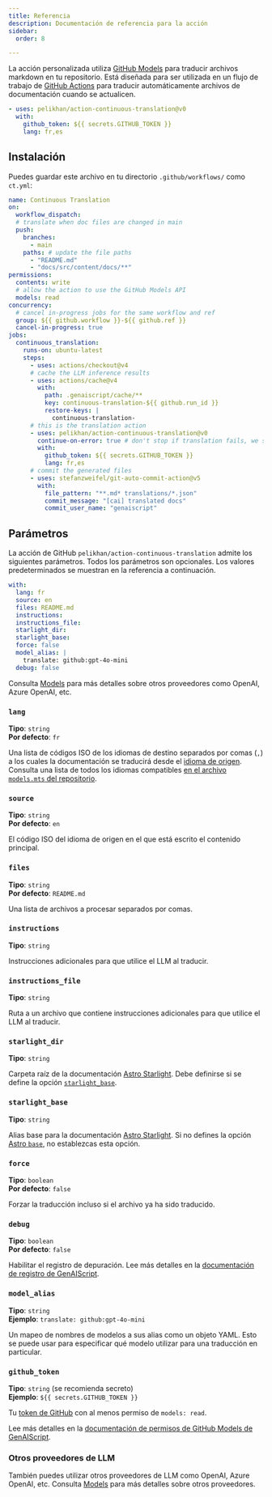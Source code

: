```yaml
---
title: Referencia
description: Documentación de referencia para la acción
sidebar:
  order: 8

---
```


La acción personalizada utiliza [GitHub Models](https://github.com/models) para traducir archivos markdown en tu repositorio.
Está diseñada para ser utilizada en un flujo de trabajo de [GitHub Actions](https://docs.github.com/en/actions) para traducir automáticamente archivos de documentación cuando se actualicen.

```yaml title=".github/workflows/ct.yml"
- uses: pelikhan/action-continuous-translation@v0
  with:
    github_token: ${{ secrets.GITHUB_TOKEN }}
    lang: fr,es
```

## Instalación

Puedes guardar este archivo en tu directorio `.github/workflows/` como `ct.yml`:

```yaml title=".github/workflows/ct.yml" wrap
name: Continuous Translation
on:
  workflow_dispatch:
  # translate when doc files are changed in main
  push:
    branches:
      - main
    paths: # update the file paths
      - "README.md"
      - "docs/src/content/docs/**"
permissions:
  contents: write
  # allow the action to use the GitHub Models API
  models: read
concurrency:
  # cancel in-progress jobs for the same workflow and ref
  group: ${{ github.workflow }}-${{ github.ref }}
  cancel-in-progress: true
jobs:
  continuous_translation:
    runs-on: ubuntu-latest
    steps:
      - uses: actions/checkout@v4
      # cache the LLM inference results
      - uses: actions/cache@v4
        with:
          path: .genaiscript/cache/**
          key: continuous-translation-${{ github.run_id }}
          restore-keys: |
            continuous-translation-
      # this is the translation action
      - uses: pelikhan/action-continuous-translation@v0
        continue-on-error: true # don't stop if translation fails, we still need to store the cache
        with:
          github_token: ${{ secrets.GITHUB_TOKEN }}
          lang: fr,es
      # commit the generated files
      - uses: stefanzweifel/git-auto-commit-action@v5
        with:
          file_pattern: "**.md* translations/*.json"
          commit_message: "[cai] translated docs"
          commit_user_name: "genaiscript"
```

## Parámetros

La acción de GitHub `pelikhan/action-continuous-translation` admite los siguientes parámetros.
Todos los parámetros son opcionales.
Los valores predeterminados se muestran en la referencia a continuación.

```yaml
with:
  lang: fr
  source: en
  files: README.md
  instructions:
  instructions_file:
  starlight_dir:
  starlight_base:
  force: false
  model_alias: |
    translate: github:gpt-4o-mini
  debug: false
```

Consulta [Models](../../reference/models/) para más detalles sobre otros proveedores como OpenAI, Azure OpenAI, etc.

### `lang`

**Tipo**: `string`\
**Por defecto**: `fr`

Una lista de códigos ISO de los idiomas de destino separados por comas (`,`) a los cuales la documentación se traducirá desde el [idioma de origen](#source).
Consulta una lista de todos los idiomas compatibles [en el archivo `models.mts` del repositorio](https://github.com/pelikhan/action-continuous-translation/blob/main/genaisrc/src/models.mts).

### `source`

**Tipo**: `string`\
**Por defecto**: `en`

El código ISO del idioma de origen en el que está escrito el contenido principal.

### `files`

**Tipo**: `string`\
**Por defecto**: `README.md`

Una lista de archivos a procesar separados por comas.

### `instructions`

**Tipo**: `string`

Instrucciones adicionales para que utilice el LLM al traducir.

### `instructions_file`

**Tipo**: `string`

Ruta a un archivo que contiene instrucciones adicionales para que utilice el LLM al traducir.

### `starlight_dir`

**Tipo**: `string`

Carpeta raíz de la documentación [Astro Starlight](../../reference/astro-starlight/).
Debe definirse si se define la opción [`starlight_base`](#starlight_base).

### `starlight_base`

**Tipo**: `string`

Alias base para la documentación [Astro Starlight](../../reference/astro-starlight/).
Si no defines la opción [Astro `base`](https://docs.astro.build/en/reference/configuration-reference/#base), no establezcas esta opción.

### `force`

**Tipo**: `boolean`\
**Por defecto**: `false`

Forzar la traducción incluso si el archivo ya ha sido traducido.

### `debug`

**Tipo**: `boolean`\
**Por defecto**: `false`

Habilitar el registro de depuración.
Lee más detalles en la [documentación de registro de GenAIScript](https://microsoft.github.io/genaiscript/reference/scripts/logging/).

### `model_alias`

**Tipo**: `string`\
**Ejemplo**: `translate: github:gpt-4o-mini`

Un mapeo de nombres de modelos a sus alias como un objeto YAML. Esto se puede usar para especificar qué modelo utilizar para una traducción en particular.

### `github_token`

**Tipo**: `string` (se recomienda secreto)\
**Ejemplo**: `${{ secrets.GITHUB_TOKEN }}`

Tu [token de GitHub](https://github.com/settings/tokens) con al menos permiso de `models: read`.

Lee más detalles en la [documentación de permisos de GitHub Models de GenAIScript](https://microsoft.github.io/genaiscript/reference/github-actions/#github-models-permissions).

### Otros proveedores de LLM

También puedes utilizar otros proveedores de LLM como OpenAI, Azure OpenAI, etc.
Consulta [Models](../../reference/models/) para más detalles sobre otros proveedores.

